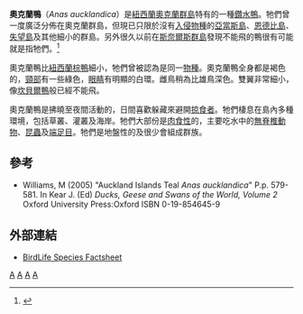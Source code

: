 {{Speciesbox 
| taxon = Anas aucklandica
| image = Anas aucklandica.jpg
| status = VU
| status_system = iucn3.1
| status_ref = <ref name=IUCN>{{IUCN2008|assessors=BirdLife International|year=2008|title=Anas aucklandica|id=141522|downloaded=2009-04-09}}</ref>
| authority = ([[喬治·羅伯特·格雷|Gray]], 1844)
}}

'''奧克蘭鴨'''（''Anas aucklandica''）是[[紐西蘭|紐西蘭]][[奧克蘭群島|奧克蘭群島]]特有的一種[[鑽水鴨|鑽水鴨]]。牠們曾一度廣泛分佈在奧克蘭群島，但現已只限於沒有[[入侵物種|入侵物種]]的[[亞當斯島|亞當斯島]]、[[恩德比島|恩德比島]]、[[失望島|失望島]]及其他細小的群島。另外很久以前在[[斯奈爾斯群島|斯奈爾斯群島]]發現不能飛的鴨很有可能就是指牠們。<ref name=Hector1896>{{Cite journal en|author=Hector, J.|year=1896|title=Dr Collins' testimony of a Snares Island duck|journal=Transactions and Proceedings of the New Zealand Institute|volume=29|pages=614|url=http://rsnz.natlib.govt.nz/volume/rsnz_29/rsnz_29_00_006500.pdf|access-date=2009-04-10|archive-date=2019-02-09|archive-url=https://web.archive.org/web/20190209002004/http://rsnz.natlib.govt.nz/volume/rsnz_29/rsnz_29_00_006500.pdf|dead-url=no}}</ref>

奧克蘭鴨比[[紐西蘭棕鴨|紐西蘭棕鴨]]細小，牠們曾被認為是同一[[物種|物種]]。奧克蘭鴨全身都是褐色的，[[頸部|頸部]]有一些綠色，[[眼睛|眼睛]]有明顯的白環。雌鳥稍為比雄鳥深色。雙翼非常細小，像[[坎貝爾鴨|坎貝爾鴨]]般已經不能飛。

奧克蘭鴨是拂曉至夜間活動的，日間喜歡躲藏來避開[[掠食者|掠食者]]。牠們棲息在島內多種環境，包括草叢、灌叢及海岸。牠們大部份是[[肉食性|肉食性]]的，主要吃水中的[[無脊椎動物|無脊椎動物]]、[[昆蟲|昆蟲]]及[[端足目|端足目]]。牠們是地盤性的及很少會組成群族。
 
==參考==
{{reflist}}
* Williams, M (2005) "Auckland Islands Teal ''Anas aucklandica''" P.p. 579-581. In Kear J. (Ed) ''Ducks, Geese and Swans of the World, Volume 2'' Oxford University Press:Oxford ISBN 0-19-854645-9

==外部連結==
*[http://www.birdlife.org/datazone/species/index.html?action=SpcHTMDetails.asp&sid=453&m=0 BirdLife Species Factsheet] {{Wayback|url=http://www.birdlife.org/datazone/species/index.html?action=SpcHTMDetails.asp&sid=453&m=0 |date=20090102232400 }}

{{wikispecies|Anas aucklandica}}
{{commons|Anas aucklandica}}
{{Taxonbar|from=Q262071}}

[[Category:鸭属|A]]
[[Category:紐西蘭鳥類|A]]
[[Category:不会飞的鸟|A]]
[[Category:1844年描述的鳥類|A]]